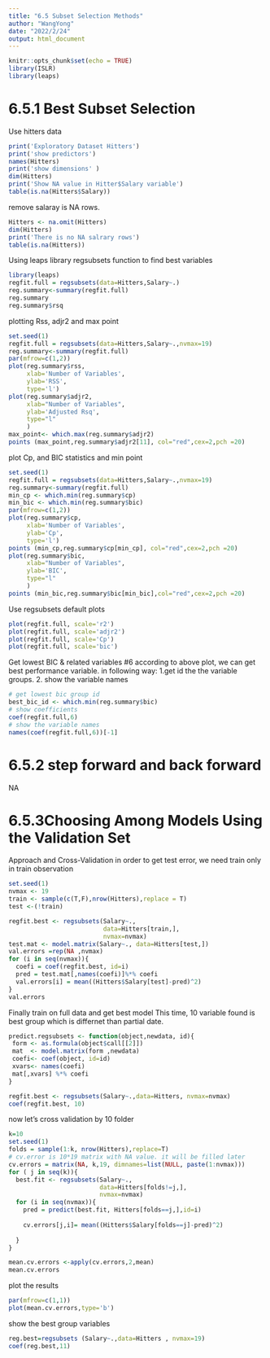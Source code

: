 ```yaml
---
title: "6.5 Subset Selection Methods"
author: "WangYong"
date: "2022/2/24"
output: html_document
---
```


```r
knitr::opts_chunk$set(echo = TRUE)
library(ISLR)
library(leaps)
```

# 6.5.1 Best Subset Selection

Use hitters data
```r
print('Exploratory Dataset Hitters')
print('show predictors')
names(Hitters)
print('show dimensions' )
dim(Hitters)
print('Show NA value in Hitter$Salary variable')
table(is.na(Hitters$Salary))
```
remove salaray is NA rows.
```r
Hitters <- na.omit(Hitters)
dim(Hitters)
print('There is no NA salrary rows')
table(is.na(Hitters))
```
Using leaps library regsubsets function to find best variables
```r
library(leaps)
regfit.full = regsubsets(data=Hitters,Salary~.)
reg.summary<-summary(regfit.full)
reg.summary
reg.summary$rsq
```


plotting Rss, adjr2 and max point
```r
set.seed(1)
regfit.full = regsubsets(data=Hitters,Salary~.,nvmax=19)
reg.summary<-summary(regfit.full)
par(mfrow=c(1,2))
plot(reg.summary$rss,
     xlab='Number of Variables',
     ylab='RSS',
     type='l')
plot(reg.summary$adjr2,
     xlab="Number of Variables",
     ylab='Adjusted Rsq',
     type="l"
     )
max_point<- which.max(reg.summary$adjr2)
points (max_point,reg.summary$adjr2[11], col="red",cex=2,pch =20)
```

plot Cp, and BIC statistics and min point
```r
set.seed(1)
regfit.full = regsubsets(data=Hitters,Salary~.,nvmax=19)
reg.summary<-summary(regfit.full)
min_cp <- which.min(reg.summary$cp)
min_bic <- which.min(reg.summary$bic)
par(mfrow=c(1,2))
plot(reg.summary$cp,
     xlab='Number of Variables',
     ylab='Cp',
     type='l')
points (min_cp,reg.summary$cp[min_cp], col="red",cex=2,pch =20)
plot(reg.summary$bic,
     xlab="Number of Variables",
     ylab='BIC',
     type="l"
     )
points (min_bic,reg.summary$bic[min_bic],col="red",cex=2,pch =20)
```

Use regsubsets default plots
```r
plot(regfit.full, scale='r2')
plot(regfit.full, scale='adjr2')
plot(regfit.full, scale='Cp')
plot(regfit.full, scale='bic')
```

Get lowest BIC & related variables #6
according to above plot, we can get best performance variable.
in following way: 1.get id the the variable groups. 2. show the variable names

```r
# get lowest bic group id
best_bic_id <- which.min(reg.summary$bic)
# show coefficients
coef(regfit.full,6)
# show the variable names
names(coef(regfit.full,6))[-1]
```

# 6.5.2 step forward and back forward
NA

# 6.5.3Choosing Among Models Using the Validation Set
Approach and Cross-Validation
in order to get test error, we need train only in train observation
```r
set.seed(1)
nvmax <- 19
train <- sample(c(T,F),nrow(Hitters),replace = T)
test <-(!train)

regfit.best <- regsubsets(Salary~.,
                          data=Hitters[train,],
                          nvmax=nvmax)
test.mat <- model.matrix(Salary~., data=Hitters[test,])
val.errors =rep(NA ,nvmax)
for (i in seq(nvmax)){
  coefi = coef(regfit.best, id=i)
  pred = test.mat[,names(coefi)]%*% coefi
  val.errors[i] = mean((Hitters$Salary[test]-pred)^2)
}
val.errors
```

Finally train on full data and get best model
This time, 10 variable found is best group which is differnet than partial date.

```r
predict.regsubsets <- function(object,newdata, id){
 form <- as.formula(object$call[[2]])
 mat  <- model.matrix(form ,newdata)
 coefi<- coef(object, id=id)
 xvars<- names(coefi)
 mat[,xvars] %*% coefi
}

regfit.best <- regsubsets(Salary~.,data=Hitters, nvmax=nvmax)
coef(regfit.best, 10)
```
 
now let's cross validation by 10 folder
```r
k=10
set.seed(1)
folds = sample(1:k, nrow(Hitters),replace=T)
# cv.error is 10*19 matrix with NA value. it will be filled later
cv.errors = matrix(NA, k,19, dimnames=list(NULL, paste(1:nvmax)))
for ( j in seq(k)){
  best.fit <- regsubsets(Salary~.,
                         data=Hitters[folds!=j,],
                         nvmax=nvmax)
  for (i in seq(nvmax)){
    pred = predict(best.fit, Hitters[folds==j,],id=i)
    
    cv.errors[j,i]= mean((Hitters$Salary[folds==j]-pred)^2)
    
  }
}

mean.cv.errors <-apply(cv.errors,2,mean)
mean.cv.errors

```

 plot the results
```r
par(mfrow=c(1,1))
plot(mean.cv.errors,type='b')
```
show the best group variables
```r
reg.best=regsubsets (Salary~.,data=Hitters , nvmax=19)
coef(reg.best,11)

```
